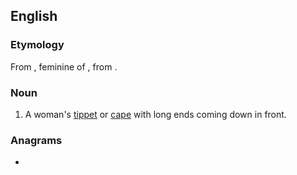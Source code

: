 {{also|péleriné|pélerine|pèlerine|pèleriné}}
==English==

===Etymology===
From {{uder|en|fr|pèlerine||}}, feminine of {{m|fr|pèlerin||pilgrim}}, from {{uder|en|LL.|pelegrīnus||}}.

===Noun===
{{en-noun}}

# A woman's [[tippet]] or [[cape]] with long ends coming down in front.

===Anagrams===
* {{anagrams|en|a=eeeilnpr|perilene}}